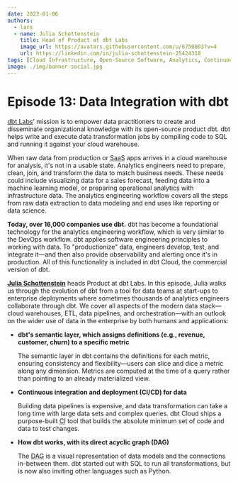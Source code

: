 ```yaml
---
date: 2023-01-06
authors:
  - lars
  - name: Julia Schottenstein
    title: Head of Product at dbt Labs
    image_url: https://avatars.githubusercontent.com/u/6758803?v=4
    url: https://linkedin.com/in/julia-schottenstein-25424318
tags: [Cloud Infrastructure, Open-Source Software, Analytics, Continuous Integration]
image: ./img/banner-social.jpg
---
```


# Episode 13: Data Integration with dbt

[dbt Labs](https://getdbt.com)' mission is to empower data practitioners to create and disseminate organizational knowledge with its open-source product dbt. dbt helps write and execute data transformation jobs by compiling code to SQL and running it against your cloud warehouse.

When raw data from production or <abbr title="software as a service">SaaS</abbr> apps arrives in a cloud warehouse for analysis, it's not in a usable state. Analytics engineers need to prepare, clean, join, and transform the data to match business needs. These needs could include visualizing data for a sales forecast, feeding data into a machine learning model, or preparing operational analytics with infrastructure data. The analytics engineering workflow covers all the steps from raw data extraction to data modeling and end uses like reporting or data science.

**Today, over 16,000 companies use dbt.** dbt has become a foundational technology for the analytics engineering workflow, which is very similar to the DevOps workflow. dbt applies software engineering principles to working with data. To "productionize" data, engineers develop, test, and integrate it—and then also provide observability and alerting once it's in production. All of this functionality is included in dbt Cloud, the commercial version of dbt.

[**Julia Schottenstein**](https://linkedin.com/in/julia-schottenstein-25424318) heads Product at dbt Labs. In this episode, Julia walks us through the evolution of dbt from a tool for data teams at start-ups to enterprise deployments where sometimes thousands of analytics engineers collaborate through dbt. We cover all aspects of the modern data stack—cloud warehouses, ETL, data pipelines, and orchestration—with an outlook on the wider use of data in the enterprise by both humans and applications:

- **dbt's semantic layer, which assigns definitions (e.g., revenue, customer, churn) to a specific metric**

  The semantic layer in dbt contains the definitions for each metric, ensuring consistency and flexibility—users can slice and dice a metric along any dimension. Metrics are computed at the time of a query rather than pointing to an already materialized view.

- **Continuous integration and deployment (CI/CD) for data**

  Building data pipelines is expensive, and data transformation can take a long time with large data sets and complex queries. dbt Cloud ships a purpose-built <abbr title="continuous integration">CI</abbr> tool that builds the absolute minimum set of code and data to test changes.

- **How dbt works, with its direct acyclic graph (DAG)**

  The <abbr title="direct acyclic graph">DAG</abbr> is a visual representation of data models and the connections in-between them. dbt started out with SQL to run all transformations, but is now also inviting other languages such as Python.

<YoutubeEmbed id="9piI07cqT_o" title={metadata.title} date={metadata.date} />
